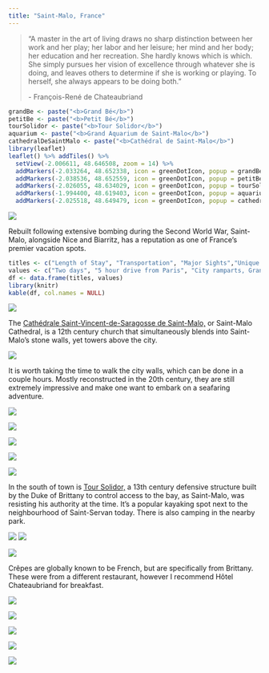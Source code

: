 ```yaml
---
title: "Saint-Malo, France"
---
```


> “A master in the art of living draws no sharp distinction between her work and her play; her labor and her leisure; her mind and her body; her education and her recreation. She hardly knows which is which. She simply pursues her vision of excellence through whatever she is doing, and leaves others to determine if she is working or playing. To herself, she always appears to be doing both.”
>
> \- François-René de Chateaubriand

```r
grandBe <- paste("<b>Grand Bé</b>")
petitBe <- paste("<b>Petit Bé</b>")
tourSolidor <- paste("<b>Tour Solidor</b>")
aquarium <- paste("<b>Grand Aquarium de Saint-Malo</b>")
cathedralDeSaintMalo <- paste("<b>Cathédral de Saint-Malo</b>")
library(leaflet)
leaflet() %>% addTiles() %>%
  setView(-2.006611, 48.646508, zoom = 14) %>%
  addMarkers(-2.033264, 48.652338, icon = greenDotIcon, popup = grandBe) %>% # Grand Bé
  addMarkers(-2.038536, 48.652559, icon = greenDotIcon, popup = petitBe) %>% # Petit Bé
  addMarkers(-2.026055, 48.634029, icon = greenDotIcon, popup = tourSolidor) %>% # Tour Solidor
  addMarkers(-1.994400, 48.619403, icon = greenDotIcon, popup = aquarium) %>% # Grand Aquarium de Saint-Malo
  addMarkers(-2.025518, 48.649479, icon = greenDotIcon, popup = cathedralDeSaintMalo) # Saint-Malo Cathedral
```

![](./images/SaintMalo/saintmalo18.png)

Rebuilt following extensive bombing during the Second World War, Saint-Malo, alongside Nice and Biarritz, has a reputation as one of France's premier vacation spots. 

```r
titles <- c("Length of Stay", "Transportation", "Major Sights","Unique Foods", "Restaurant Recommendations")
values <- c("Two days", "5 hour drive from Paris", "City ramparts, Grand aquarium", "Crêpes", "Hôtel Chateaubriand")
df <- data.frame(titles, values)
library(knitr)
kable(df, col.names = NULL)
```

![](./images/SaintMalo/saintmalo19.png)

The [Cathédrale Saint-Vincent-de-Saragosse de Saint-Malo,](https://en.wikipedia.org/wiki/Saint-Malo_Cathedral) or Saint-Malo Cathedral, is a 12th century church that simultaneously blends into Saint-Malo's stone walls, yet towers above the city. 

![](./images/SaintMalo/saintmalo42.png)

It is worth taking the time to walk the city walls, which can be done in a couple hours. Mostly reconstructed in the 20th century, they are still extremely impressive and make one want to embark on a seafaring adventure.

![](./images/SaintMalo/saintmalo47.png)

![](./images/SaintMalo/saintmalo50.png)

![](./images/SaintMalo/saintmalo31.png)

![](./images/SaintMalo/saintmalo32.png)

![](./images/SaintMalo/saintmalo52.png)

In the south of town is [Tour Solidor,](https://en.wikipedia.org/wiki/Solidor_Tower) a 13th century defensive structure built by the Duke of Brittany to control access to the bay, as Saint-Malo, was resisting his authority at the time. It's a popular kayaking spot next to the neighbourhood of Saint-Servan today. There is also camping in the nearby park.

![](./images/SaintMalo/saintmalo9.png)
![](./images/SaintMalo/saintmalo44.png)

![](./images/SaintMalo/saintmalo24.png)

Crêpes are globally known to be French, but are specifically from Brittany. These were from a different restaurant, however I recommend Hôtel Chateaubriand for breakfast.

![](./images/SaintMalo/saintmalo4.png)

![](./images/SaintMalo/saintmalo6.png)

![](./images/SaintMalo/saintmalo45.png)

![](./images/SaintMalo/saintmalo38.png)

![](./images/SaintMalo/saintmalo16.png)

